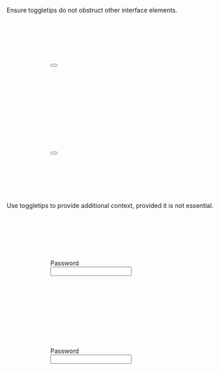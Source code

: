 
<Guideline summary="Do not obstruct other elements" do={true}>
	<p slot="description">
		Ensure toggletips do not obstruct other interface elements.
	</p>
	<Example slot="examples" do={true}>
		<div style="position: relative; width: 400px; height: 200px; left: 100px; top: 100px;">
			<div style="display: flex; gap: var(--o3-spacing-s);">
					<Button
						label="Important button"
						type="secondary"
					/>
					<TooltipToggle
						content="Example of a toggletip that behaves normally and doesn't cover other UI elements."
						placement="right"
						title=''
					/>
				</div>
    </div>
  </Example>
	<Example slot="examples" do={false}>
		<div style="position: relative; width: 400px; height: 200px; left: 100px; top: 100px;">
			<div style="display: flex; gap: var(--o3-spacing-s);">
					<Button
						label="Important button"
						type="secondary"
					/>
					<TooltipToggle
						content="Example of a toggletip that covers other UI elements."
						placement="left"
						title=''
					/>
				</div>
		</div>
	</Example>

</Guideline>

<Guideline summary="Use only for additional context" do={true}>
	<p slot="description">
		Use toggletips to provide additional context, provided it is not essential.
	</p>
	<Example slot="examples" do={true}>
		<div style="position: relative; width: 400px; height: 200px; left: 100px; top: 100px;">
			<div style="display: flex">
				  <label>
						<div style="display: flex">
							<span style="margin-right: 5px">Password</span>
							<TooltipToggle
								content="To maximise security, we suggest you	use unique passwords each time."
								placement="right"
								title=''
							/>
						</div>
						<input type='password' />
					</label>
				</div>
		</div>
	</Example>
	<Example slot="examples" do={false}>
		<div style="position: relative; width: 400px; height: 200px; left: 100px; top: 100px;">
			<div style="display: flex">
				  <label>
						<div style="display: flex">
							<span style="margin-right: 5px">Password</span>
							<TooltipToggle
								placement="right"
								content="Your password must contain at least one special character."
								title=''
							/>
						</div>
						<input type='password' />
					</label>
				</div>
		</div>
	</Example>

</Guideline>
